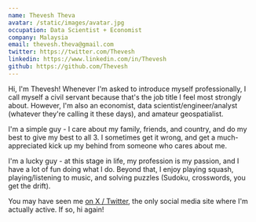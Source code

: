 ```yaml
---
name: Thevesh Theva
avatar: /static/images/avatar.jpg
occupation: Data Scientist + Economist
company: Malaysia
email: thevesh.theva@gmail.com
twitter: https://twitter.com/Thevesh
linkedin: https://www.linkedin.com/in/Thevesh
github: https://github.com/Thevesh
---
```


Hi, I'm Thevesh! Whenever I'm asked to introduce myself professionally, I call myself a civil servant because that's the job title I feel most strongly about. However, I'm also an economist, data scientist/engineer/analyst (whatever they're calling it these days), and amateur geospatialist.

I'm a simple guy - I care about my family, friends, and country, and do my best to give my best to all 3. I sometimes get it wrong, and get a much-appreciated kick up my behind from someone who cares about me.

I'm a lucky guy - at this stage in life, my profession is my passion, and I have a lot of fun doing what I do. Beyond that, I enjoy playing squash, playing/listening to music, and solving puzzles (Sudoku, crosswords, you get the drift).

You may have seen me [on X / Twitter](https://x.com/thevesh), the only social media site where I'm actually active. If so, hi again!
